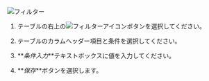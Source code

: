 ![フィルター](/img/db-bottom-table-filter.png)

1.  テーブルの右上の![フィルターアイコン](/img/ico-filter.svg)ボタンを選択してください。

2.  テーブルのカラムヘッダー項目と条件を選択してください。

3.  **_条件入力_**テキストボックスに値を入力してください。

4.  **_保存_**ボタンを選択します。

